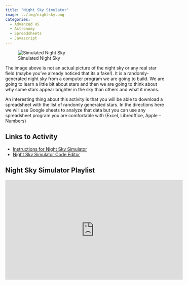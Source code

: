 ```yaml
---
title: "Night Sky Simulator"
image: ../img/nightsky.png
categories:
  - Advanced HS
  - Astronomy
  - Spreadsheets
  - Javascript
---
```


![Simulated Night Sky](../img/nightsky.png)

The image above is not an actual picture of the night sky or any real star field (maybe you've already noticed that its a fake!). It is a randomly-generated night sky from a computer program we are going to build. We are going to learn a little bit about stars and then we are going to think about why some stars appear brighter in the sky than others and what it means.

An interesting thing about this activity is that you will be able to download a spreadsheet with the list of randomly generated stars. In the directions here we will use Google sheets to analyze that data but you can use any spreadsheet program you are comfortable with (Excel, Libreoffice, Apple -- Numbers)

## Links to Activity
* [Instructions for Night Sky Simulator](https://www.asc.ohio-state.edu/orban.14/stemcoding/stars/stars.html)
* [Night Sky Simulator Code Editor](https://editor.p5js.org/ChrisOrban/sketches/Wxxt3Czln)

## Night Sky Simulator Playlist

<iframe width="560" height="315" src="https://www.youtube.com/embed/videoseries?si=E7B0AFIkx4MZYoXk&amp;list=PLISRe8GegO8RuO9xu7tQ5sebUr0VBPWwU" title="YouTube video player" frameborder="0" allow="accelerometer; autoplay; clipboard-write; encrypted-media; gyroscope; picture-in-picture; web-share" referrerpolicy="strict-origin-when-cross-origin" allowfullscreen></iframe>